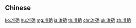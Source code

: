 {{also|準確}}
==Chinese==
{{zh-see|準確}}

[[ko:准确]]
[[hu:准确]]
[[mg:准确]]
[[ja:准确]]
[[th:准确]]
[[chr:准确]]
[[uk:准确]]
[[zh:准确]]